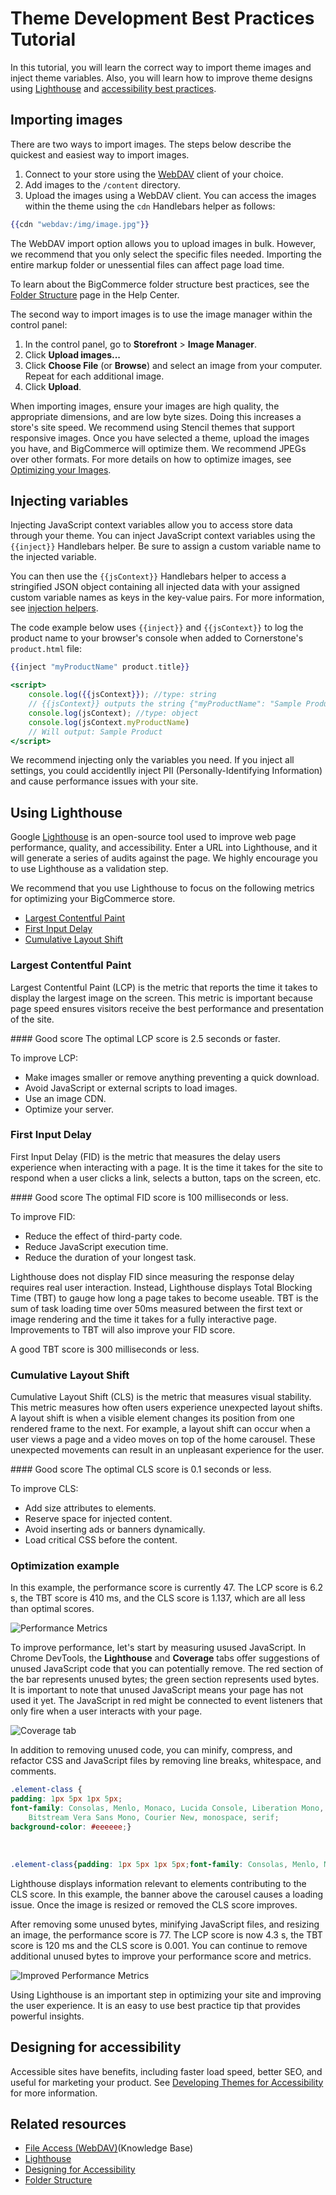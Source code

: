 # Theme Development Best Practices Tutorial

In this tutorial, you will learn the correct way to import theme images and inject theme variables. Also, you will learn how to improve theme designs using [Lighthouse](https://developer.chrome.com/docs/lighthouse/overview) and [accessibility best practices](/stencil-docs/accessibility/theme-accessibility).

## Importing images
There are two ways to import images. The steps below describe the quickest and easiest way to import images.
1. Connect to your store using the [WebDAV](https://support.bigcommerce.com/s/article/File-Access-WebDAV) client of your choice.
2. Add images to the `/content` directory.
3. Upload the images using a WebDAV client. You can access the images within the theme using the `cdn` Handlebars helper as follows:

```handlebars filename="cdn helper"
{{cdn "webdav:/img/image.jpg"}}
```
The WebDAV import option allows you to upload images in bulk. However, we recommend that you only select the specific files needed. Importing the entire markup folder or unessential files can affect page load time.

To learn about the BigCommerce folder structure best practices, see the [Folder Structure](https://support.bigcommerce.com/s/article/File-Access-WebDAV#folder) page in the Help Center.

The second way to import images is to use the image manager within the control panel:
1. In the control panel, go to **Storefront** > **Image Manager**.
2. Click **Upload images...**
3. Click **Choose File** (or **Browse**) and select an image from your computer. Repeat for each additional image.
4. Click **Upload**.

When importing images, ensure your images are high quality, the appropriate dimensions, and are low byte sizes. Doing this increases a store's site speed. We recommend using Stencil themes that support responsive images. Once you have selected a theme, upload the images you have, and BigCommerce will optimize them. We recommend JPEGs over other formats. For more details on how to optimize images, see [Optimizing your Images](https://support.bigcommerce.com/s/article/Optimizing-Your-Images).

## Injecting variables

Injecting JavaScript context variables allow you to access store data through your theme. You can inject JavaScript context variables using the `{{inject}}` Handlebars helper. Be sure to assign a custom variable name to the injected variable.

You can then use the `{{jsContext}}` Handlebars helper to access a stringified JSON object containing all injected data with your assigned custom variable names as keys in the key-value pairs. For more information, see [injection helpers](/stencil-docs/reference-docs/handlebars-helpers-reference#inject). 

The code example below uses `{{inject}}` and `{{jsContext}}` to log the product name to your browser's console when added to Cornerstone's `product.html` file: 

```handlebars filename="product.html" showLineNumbers copy
{{inject "myProductName" product.title}}

<script>
    console.log({{jsContext}}); //type: string
    // {{jsContext}} outputs the string {"myProductName": "Sample Product"}
    console.log(jsContext); //type: object
    console.log(jsContext.myProductName)
    // Will output: Sample Product
</script>
```

We recommend injecting only the variables you need. If you inject all settings, you could accidentlly inject PII (Personally-Identifying Information) and cause performance issues with your site.

## Using Lighthouse

Google [Lighthouse](https://developers.google.com/web/tools/lighthouse) is an open-source tool used to improve web page performance, quality, and accessibility. Enter a URL into Lighthouse, and it will generate a series of audits against the page. We highly encourage you to use Lighthouse as a validation step.

We recommend that you use Lighthouse to focus on the following metrics for optimizing your BigCommerce store.
* [Largest Contentful Paint](#largest-contentful-paint)
* [First Input Delay](#first-input-delay)
* [Cumulative Layout Shift](#cumulative-layout-shift)

### Largest Contentful Paint
Largest Contentful Paint (LCP) is the metric that reports the time it takes to display the largest image on the screen. This metric is important because page speed ensures visitors receive the best performance and presentation of the site.

<Callout type="info">
 #### Good score
 The optimal LCP score is 2.5 seconds or faster. 
</Callout>

To improve LCP:
* Make images smaller or remove anything preventing a quick download.
* Avoid JavaScript or external scripts to load images.
* Use an image CDN.
* Optimize your server.

### First Input Delay
First Input Delay (FID) is the metric that measures the delay users experience when interacting with a page. It is the time it takes for the site to respond when a user clicks a link, selects a button, taps on the screen, etc.

<Callout type="info">
 #### Good score
 The optimal FID score is 100 milliseconds or less. 
</Callout>

To improve FID:
* Reduce the effect of third-party code.
* Reduce JavaScript execution time.
* Reduce the duration of your longest task.

Lighthouse does not display FID since measuring the response delay requires real user interaction. Instead, Lighthouse displays Total Blocking Time (TBT) to gauge how long a page takes to become useable. TBT is the sum of task loading time over 50ms measured between the first text or image rendering and the time it takes for a fully interactive page. Improvements to TBT will also improve your FID score.

A good TBT score is 300 milliseconds or less.

### Cumulative Layout Shift

Cumulative Layout Shift (CLS) is the metric that measures visual stability. This metric measures how often users experience unexpected layout shifts. A layout shift is when a visible element changes its position from one rendered frame to the next. For example, a layout shift can occur when a user views a page and a video moves on top of the home carousel. These unexpected movements can result in an unpleasant experience for the user.

<Callout type="info">
 #### Good score
 The optimal CLS score is 0.1 seconds or less. 
</Callout>

To improve CLS:
* Add size attributes to elements.
* Reserve space for injected content.
* Avoid inserting ads or banners dynamically.
* Load critical CSS before the content.

### Optimization example

In this example, the performance score is currently 47. The LCP score is 6.2 s, the TBT score is 410 ms, and the CLS score is 1.137, which are all less than optimal scores.

![Performance Metrics](https://raw.githubusercontent.com/bigcommerce/dev-docs/master/assets/images/performance-example-1.png "Performance Metrics")

To improve performance, let's start by measuring usused JavaScript. In Chrome DevTools, the **Lighthouse** and **Coverage** tabs offer suggestions of unused JavaScript code that you can potentially remove. The red section of the bar represents unused bytes; the green section represents used bytes. It is important to note that unused JavaScript means your page has not used it yet. The JavaScript in red might be connected to event listeners that only fire when a user interacts with your page.

![Coverage tab](https://raw.githubusercontent.com/bigcommerce/dev-docs/master/assets/images/performance-example-2.png "Coverage tab")

In addition to removing unused code, you can minify, compress, and refactor CSS and JavaScript files by removing line breaks, whitespace, and comments.

```css filename="Example, Part 1: Not minified" showLineNumbers copy
.element-class {
padding: 1px 5px 1px 5px;
font-family: Consolas, Menlo, Monaco, Lucida Console, Liberation Mono, DejaVu Sans Mono, 
    Bitstream Vera Sans Mono, Courier New, monospace, serif;
background-color: #eeeeee;}
```
&nbsp;
```css filename="Example, Part 2: Minified" showLineNumbers copy
.element-class{padding: 1px 5px 1px 5px;font-family: Consolas, Menlo, Monaco, Lucida Console, Liberation Mono, DejaVu Sans Mono, Bitstream Vera Sans Mono, Courier New, monospace, serif;background-color: #eee;}
```

Lighthouse displays information relevant to elements contributing to the CLS score. In this example, the banner above the carousel causes a loading issue. Once the image is resized or removed the CLS score improves.

After removing some unused bytes, minifying JavaScript files, and resizing an image, the performance score is 77. The LCP score is now 4.3 s, the TBT score is 120 ms and the CLS score is 0.001. You can continue to remove additional unused bytes to improve your performance score and metrics. 

![Improved Performance Metrics](https://raw.githubusercontent.com/bigcommerce/dev-docs/master/assets/images/performance-example-3.png "Improved Performance Metrics")

Using Lighthouse is an important step in optimizing your site and improving the user experience. It is an easy to use best practice tip that provides powerful insights. 

## Designing for accessibility

Accessible sites have benefits, including faster load speed, better SEO, and useful for marketing your product. See [Developing Themes for Accessibility](/stencil-docs/accessibility/theme-accessibility) for more information.

## Related resources
- [File Access (WebDAV)](https://support.bigcommerce.com/s/article/File-Access-WebDAV)(Knowledge Base)
- [Lighthouse](https://developers.google.com/web/tools/lighthouse)
- [Designing for Accessibility](/stencil-docs/accessibility/theme-accessibility)
- [Folder Structure](https://support.bigcommerce.com/s/article/File-Access-WebDAV#folder)

